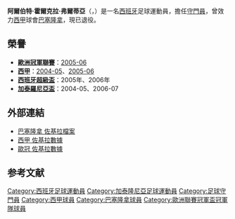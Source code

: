 {{spanish name 2|Jorquera|Fortià}}
{{noteta
|G1=laliga
|T=zh-hans:阿尔伯特·霍尔克拉;zh-hk:艾拔·佐基拉;zh-tw:阿爾伯特·霍爾克拉;
|1=zh-hans:阿尔伯特;zh-hk:艾拔;zh-tw:阿爾伯特;
|2=zh-hans:霍尔克拉;zh-hk:佐基拉;zh-tw:霍爾克拉;
}}
{{Football player infobox
| playername = 阿爾伯特·霍爾克拉<br>''Albert Jorquera''
| image = [[File:Albert_Jorquera_-_001.jpg|200px]]
| fullname = 阿爾伯特·霍爾克拉·弗爾蒂亞<br>Albert Jorquera Fortià
| nickname = Jorque
| dateofbirth = {{birth date and age|1979|3|3}}
| cityofbirth = Bescanó
| countryofbirth = [[西班牙|西班牙]]
| height = {{height|m=1.86}}
| currentclub = 已退役
| clubnumber =
| position = [[守門員|守門員]]
| youthyears = 1994-1998<br>1998-1999
| youthclubs = [[巴塞隆拿足球會|巴塞隆拿]]<br>[[巴塞隆拿足球會|巴塞隆拿C隊]]
| years = 1999-2003<br>2000-2001<br>2001-2002<br>2003-2009<br>2009-2010
| clubs = [[巴塞隆拿足球會|巴塞隆拿B隊]]<br> →{{tsl|en|AD Ceuta|}}（外借）<br> →{{tsl|en|CE Mataró|}}（外借）<br>[[巴塞隆拿足球會|巴塞隆拿]] <br /> [[赫罗纳足球俱乐部|赫罗纳]]
| caps(goals) = 17 (0)<br>4 (0)<br> 31 (0)<br> 7 (0) <br> 33 (0)<ref>[http://soccernet.espn.go.com/players/stats?id=40913&cc=5901 ESPN] (更新自2007年6月25日)</ref>
| nationalyears = 2007-
| nationalteam = [[加泰羅尼亞足球代表隊|加泰羅尼亞]]
| nationalcaps(goals) = 3 (0)
| pcupdate = 2012年4月3日
| ntupdate = 2012年4月3日
}}
'''阿爾伯特·霍爾克拉·弗爾蒂亞'''（'''{{lang|es|Albert Jorquera Fortià}}'''，{{bd|1979年|3月3日|catidx=Jorquera, Albert}}）是一名[[西班牙|西班牙]]足球運動員，擔任[[守門員|守門員]]，曾效力[[西甲|西甲]]球會[[巴塞隆拿足球會|巴塞隆拿]]，現已退役。

==榮譽==
*'''[[歐洲冠軍聯賽|歐洲冠軍聯賽]]'''：[[2005/06賽季歐洲冠軍聯賽|2005-06]]
*'''[[西甲|西甲]]'''：[[2004年至2005年西班牙甲組聯賽|2004-05]]、[[2005年至2006年西班牙甲組聯賽|2005-06]]
*'''[[西班牙超級盃|西班牙超級盃]]'''：2005年、2006年
*'''[[加泰羅尼亞盃|加泰羅尼亞盃]]'''：2004-05、2006-07

==外部連結==
*[http://www.fcbarcelona.cat/web/english/futbol/temporada_08-09/plantilla/jugadors/jorquera.html 巴塞隆拿 佐基拉檔案] {{Wayback|url=http://www.fcbarcelona.cat/web/english/futbol/temporada_08-09/plantilla/jugadors/jorquera.html |date=20090207110852 }}
*[http://www.lfp.es/historico/primera/plantillas/historial.asp?jug=7335 西甲 佐基拉數據] {{Wayback|url=http://www.lfp.es/historico/primera/plantillas/historial.asp?jug=7335 |date=20041118122937 }} {{es icon}}
*[http://en.uefa.com/competitions/UCL/Players/Player=72725/index.html 歐冠 佐基拉數據] {{Wayback|url=http://en.uefa.com/competitions/UCL/Players/Player=72725/index.html |date=20090216074454 }}

== 参考文献 ==

{{reflist}}

{{DEFAULTSORT:Jorquera, Albert}}


[[Category:西班牙足球運動員|Category:西班牙足球運動員]]
[[Category:加泰隆尼亞足球運動員|Category:加泰隆尼亞足球運動員]]
[[Category:足球守門員|Category:足球守門員]]
[[Category:西甲球員|Category:西甲球員]]
[[Category:巴塞隆拿球員|Category:巴塞隆拿球員]]
[[Category:歐洲聯賽冠軍盃冠軍隊球員|Category:歐洲聯賽冠軍盃冠軍隊球員]]